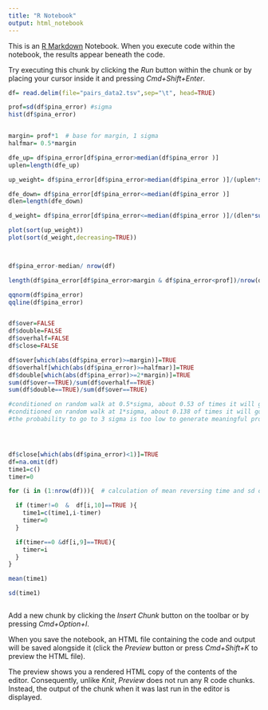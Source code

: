 ```yaml
---
title: "R Notebook"
output: html_notebook
---
```


This is an [R Markdown](http://rmarkdown.rstudio.com) Notebook. When you execute code within the notebook, the results appear beneath the code. 

Try executing this chunk by clicking the *Run* button within the chunk or by placing your cursor inside it and pressing *Cmd+Shift+Enter*. 

```r
df= read.delim(file="pairs_data2.tsv",sep="\t", head=TRUE)

prof=sd(df$pina_error) #sigma
hist(df$pina_error)


margin= prof*1  # base for margin, 1 sigma
halfmar= 0.5*margin

dfe_up= df$pina_error[df$pina_error>median(df$pina_error )]
uplen=length(dfe_up)

up_weight= df$pina_error[df$pina_error>median(df$pina_error )]/(uplen*sum(df$pina_error[df$pina_error>median(df$pina_error )]/uplen))

dfe_down= df$pina_error[df$pina_error<=median(df$pina_error )]
dlen=length(dfe_down)

d_weight= df$pina_error[df$pina_error<=median(df$pina_error )]/(dlen*sum(df$pina_error[df$pina_error<=median(df$pina_error )]/dlen))

plot(sort(up_weight))
plot(sort(d_weight,decreasing=TRUE))



df$pina_error-median/ nrow(df)

length(df$pina_error[df$pina_error>margin & df$pina_error<prof])/nrow(df)

qqnorm(df$pina_error) 
qqline(df$pina_error)


df$over=FALSE
df$double=FALSE
df$overhalf=FALSE
df$close=FALSE

df$over[which(abs(df$pina_error)>=margin)]=TRUE
df$overhalf[which(abs(df$pina_error)>=halfmar)]=TRUE
df$double[which(abs(df$pina_error)>=2*margin)]=TRUE
sum(df$over==TRUE)/sum(df$overhalf==TRUE)
sum(df$double==TRUE)/sum(df$over==TRUE)

#conditioned on random walk at 0.5*sigma, about 0.53 of times it will go up to 1 sigma.
#conditioned on random walk at 1*sigma, about 0.138 of times it will go up to 2 sigma. 
#the probability to go to 3 sigma is too low to generate meaningful profits. 




df$close[which(abs(df$pina_error)<1)]=TRUE
df=na.omit(df)
time1=c()
timer=0

for (i in (1:nrow(df))){  # calculation of mean reversing time and sd of reversing time 

  if (timer!=0  &  df[i,10]==TRUE ){
    time1=c(time1,i-timer)
    timer=0
  }

  if(timer==0 &df[i,9]==TRUE){
    timer=i
  }
}

mean(time1)

sd(time1)



```

Add a new chunk by clicking the *Insert Chunk* button on the toolbar or by pressing *Cmd+Option+I*.

When you save the notebook, an HTML file containing the code and output will be saved alongside it (click the *Preview* button or press *Cmd+Shift+K* to preview the HTML file). 

The preview shows you a rendered HTML copy of the contents of the editor. Consequently, unlike *Knit*, *Preview* does not run any R code chunks. Instead, the output of the chunk when it was last run in the editor is displayed.

